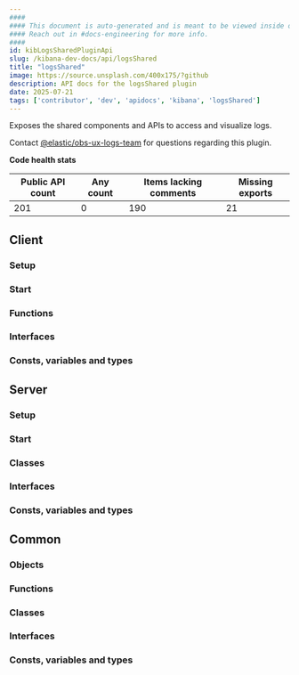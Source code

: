 ```yaml
---
####
#### This document is auto-generated and is meant to be viewed inside our experimental, new docs system.
#### Reach out in #docs-engineering for more info.
####
id: kibLogsSharedPluginApi
slug: /kibana-dev-docs/api/logsShared
title: "logsShared"
image: https://source.unsplash.com/400x175/?github
description: API docs for the logsShared plugin
date: 2025-07-21
tags: ['contributor', 'dev', 'apidocs', 'kibana', 'logsShared']
---
```


Exposes the shared components and APIs to access and visualize logs.

Contact [@elastic/obs-ux-logs-team](https://github.com/orgs/elastic/teams/obs-ux-logs-team) for questions regarding this plugin.

**Code health stats**

| Public API count  | Any count | Items lacking comments | Missing exports |
|-------------------|-----------|------------------------|-----------------|
| 201 | 0 | 190 | 21 |

## Client

### Setup
<DocDefinitionList data={[logsSharedObj.client.setup]}/>

### Start
<DocDefinitionList data={[logsSharedObj.client.start]}/>

### Functions
<DocDefinitionList data={logsSharedObj.client.functions}/>

### Interfaces
<DocDefinitionList data={logsSharedObj.client.interfaces}/>

### Consts, variables and types
<DocDefinitionList data={logsSharedObj.client.misc}/>

## Server

### Setup
<DocDefinitionList data={[logsSharedObj.server.setup]}/>

### Start
<DocDefinitionList data={[logsSharedObj.server.start]}/>

### Classes
<DocDefinitionList data={logsSharedObj.server.classes}/>

### Interfaces
<DocDefinitionList data={logsSharedObj.server.interfaces}/>

### Consts, variables and types
<DocDefinitionList data={logsSharedObj.server.misc}/>

## Common

### Objects
<DocDefinitionList data={logsSharedObj.common.objects}/>

### Functions
<DocDefinitionList data={logsSharedObj.common.functions}/>

### Classes
<DocDefinitionList data={logsSharedObj.common.classes}/>

### Interfaces
<DocDefinitionList data={logsSharedObj.common.interfaces}/>

### Consts, variables and types
<DocDefinitionList data={logsSharedObj.common.misc}/>

